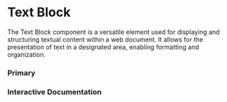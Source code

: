 

<Meta of={Story} />

# Text Block

The Text Block component is a versatile element used for displaying and structuring textual content within a web document. It allows for the presentation of text in a designated area, enabling formatting and organization.

### Primary
<Canvas of={Story.Primary} />

### Interactive Documentation
<Primary />
<Controls />